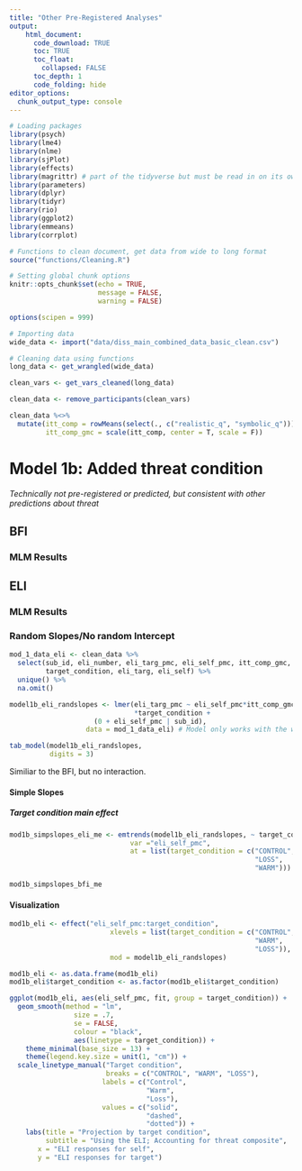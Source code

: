 ```yaml
---
title: "Other Pre-Registered Analyses"
output: 
    html_document:
      code_download: TRUE
      toc: TRUE
      toc_float:
        collapsed: FALSE
      toc_depth: 1
      code_folding: hide
editor_options: 
  chunk_output_type: console
---
```


```r
# Loading packages
library(psych)
library(lme4)
library(nlme)
library(sjPlot)
library(effects)
library(magrittr) # part of the tidyverse but must be read in on its own
library(parameters)
library(dplyr)
library(tidyr)
library(rio)
library(ggplot2)
library(emmeans)
library(corrplot)

# Functions to clean document, get data from wide to long format
source("functions/Cleaning.R")

# Setting global chunk options
knitr::opts_chunk$set(echo = TRUE,
                      message = FALSE,
                      warning = FALSE)

options(scipen = 999)

# Importing data
wide_data <- import("data/diss_main_combined_data_basic_clean.csv")

# Cleaning data using functions
long_data <- get_wrangled(wide_data)

clean_vars <- get_vars_cleaned(long_data)

clean_data <- remove_participants(clean_vars)

clean_data %<>%    
  mutate(itt_comp = rowMeans(select(., c("realistic_q", "symbolic_q"))),
         itt_comp_gmc = scale(itt_comp, center = T, scale = F))
```

# Model 1b: Added threat condition

*Technically not pre-registered or predicted, but consistent with other predictions about threat*

## BFI

### MLM Results


## ELI

### MLM Results

### Random Slopes/No random Intercept

```r
mod_1_data_eli <- clean_data %>% 
  select(sub_id, eli_number, eli_targ_pmc, eli_self_pmc, itt_comp_gmc,
         target_condition, eli_targ, eli_self) %>% 
  unique() %>% 
  na.omit() 

model1b_eli_randslopes <- lmer(eli_targ_pmc ~ eli_self_pmc*itt_comp_gmc
                               *target_condition + 
                     (0 + eli_self_pmc | sub_id), 
                   data = mod_1_data_eli) # Model only works with the whole data-set (clean_data), not when filtered down to only include observations (thus none repeated) for this analysis with mod_1_data_bfi

tab_model(model1b_eli_randslopes,
          digits = 3)
```

Similiar to the BFI, but no interaction.

#### Simple Slopes

##### Target condition main effect

```r
mod1b_simpslopes_eli_me <- emtrends(model1b_eli_randslopes, ~ target_condition,
                              var ="eli_self_pmc",
                              at = list(target_condition = c("CONTROL", 
                                                             "LOSS", 
                                                             "WARM")))

mod1b_simpslopes_bfi_me
```

#### Visualization

```r
mod1b_eli <- effect("eli_self_pmc:target_condition",
                         xlevels = list(target_condition = c("CONTROL",
                                                             "WARM",
                                                             "LOSS")),
                         mod = model1b_eli_randslopes)

mod1b_eli <- as.data.frame(mod1b_eli)
mod1b_eli$target_condition <- as.factor(mod1b_eli$target_condition)

ggplot(mod1b_eli, aes(eli_self_pmc, fit, group = target_condition)) +
  geom_smooth(method = "lm", 
                size = .7, 
                se = FALSE,
                colour = "black", 
                aes(linetype = target_condition)) +
    theme_minimal(base_size = 13) +
    theme(legend.key.size = unit(1, "cm")) +
  scale_linetype_manual("Target condition",
                        breaks = c("CONTROL", "WARM", "LOSS"), 
                       labels = c("Control",
                                  "Warm",
                                  "Loss"),
                       values = c("solid",
                                  "dashed",
                                  "dotted")) +
    labs(title = "Projection by target condition",
         subtitle = "Using the ELI; Accounting for threat composite",
       x = "ELI responses for self",
       y = "ELI responses for target")
```
